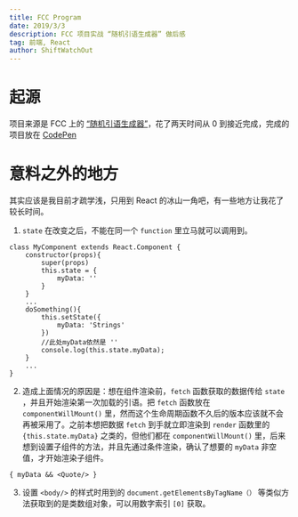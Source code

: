 ```yaml
---
title: FCC Program
date: 2019/3/3
description: FCC 项目实战 “随机引语生成器” 做后感
tag: 前端, React
author: ShiftWatchOut
---
```


# 起源

项目来源是 FCC 上的 [“随机引语生成器”](https://learn.freecodecamp.one/front-end-libraries/front-end-libraries-projects/build-a-random-quote-machine)，花了两天时间从 0 到接近完成，完成的项目放在 [CodePen](https://codepen.io/freecodework/pen/moPPmW?editors=0010)

# 意料之外的地方
其实应该是我目前才疏学浅，只用到 React 的冰山一角吧，有一些地方让我花了较长时间。

1. `state` 在改变之后，不能在同一个 `function` 里立马就可以调用到。

```
class MyComponent extends React.Component {
    constructor(props){
        super(props)
        this.state = {
            myData: ''
        }
    }
    ...
    doSomething(){
        this.setState({
            myData: 'Strings'
        })
        //此处myData依然是 ''
        console.log(this.state.myData);
    }
    ...
}
```

2. 造成上面情况的原因是：想在组件渲染前，`fetch` 函数获取的数据传给 `state` ，并且开始渲染第一次加载的引语。把 `fetch` 函数放在 `componentWillMount()` 里，然而这个生命周期函数不久后的版本应该就不会再被采用了。之前本想把数据 `fetch` 到手就立即渲染到 `render` 函数里的 `{this.state.myData}` 之类的，但他们都在 `componentWillMount()` 里，后来想到设置子组件的方法，并且先通过条件渲染，确认了想要的 `myData` 非空值，才开始渲染子组件。

```
{ myData && <Quote/> }
```

3. 设置 `<body/>` 的样式时用到的 `document.getElementsByTagName（）` 等类似方法获取到的是类数组对象，可以用数字索引 `[0]` 获取。
